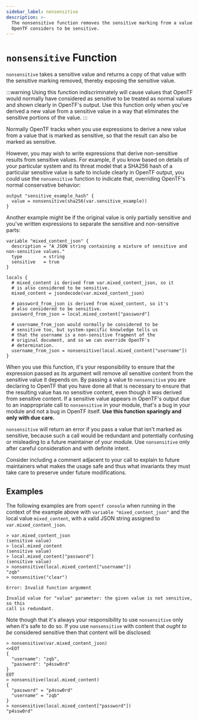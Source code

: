 ```yaml
---
sidebar_label: nonsensitive
description: >-
  The nonsensitive function removes the sensitive marking from a value that
  OpenTF considers to be sensitive.
---
```


# `nonsensitive` Function

`nonsensitive` takes a sensitive value and returns a copy of that value with
the sensitive marking removed, thereby exposing the sensitive value.

:::warning
Using this function indiscriminately will cause values that
OpenTF would normally have considered as sensitive to be treated as normal
values and shown clearly in OpenTF's output. Use this function only when
you've derived a new value from a sensitive value in a way that eliminates the
sensitive portions of the value.
:::

Normally OpenTF tracks when you use expressions to derive a new value from
a value that is marked as sensitive, so that the result can also be marked
as sensitive.

However, you may wish to write expressions that derive non-sensitive results
from sensitive values. For example, if you know based on details of your
particular system and its threat model that a SHA256 hash of a particular
sensitive value is safe to include clearly in OpenTF output, you could use
the `nonsensitive` function to indicate that, overriding OpenTF's normal
conservative behavior:

```hcl
output "sensitive_example_hash" {
  value = nonsensitive(sha256(var.sensitive_example))
}
```

Another example might be if the original value is only partially sensitive and
you've written expressions to separate the sensitive and non-sensitive parts:

```hcl
variable "mixed_content_json" {
  description = "A JSON string containing a mixture of sensitive and non-sensitive values."
  type        = string
  sensitive   = true
}

locals {
  # mixed_content is derived from var.mixed_content_json, so it
  # is also considered to be sensitive.
  mixed_content = jsondecode(var.mixed_content_json)

  # password_from_json is derived from mixed_content, so it's
  # also considered to be sensitive.
  password_from_json = local.mixed_content["password"]

  # username_from_json would normally be considered to be
  # sensitive too, but system-specific knowledge tells us
  # that the username is a non-sensitive fragment of the
  # original document, and so we can override OpenTF's
  # determination.
  username_from_json = nonsensitive(local.mixed_content["username"])
}
```

When you use this function, it's your responsibility to ensure that the
expression passed as its argument will remove all sensitive content from
the sensitive value it depends on. By passing a value to `nonsensitive` you are
declaring to OpenTF that you have done all that is necessary to ensure that
the resulting value has no sensitive content, even though it was derived
from sensitive content. If a sensitive value appears in OpenTF's output
due to an inappropriate call to `nonsensitive` in your module, that's a bug in
your module and not a bug in OpenTF itself.
**Use this function sparingly and only with due care.**

`nonsensitive` will return an error if you pass a value that isn't marked
as sensitive, because such a call would be redundant and potentially confusing
or misleading to a future maintainer of your module. Use `nonsensitive` only
after careful consideration and with definite intent.

Consider including a comment adjacent to your call to explain to future
maintainers what makes the usage safe and thus what invariants they must take
care to preserve under future modifications.

## Examples

The following examples are from `opentf console` when running in the
context of the example above with `variable "mixed_content_json"` and
the local value `mixed_content`, with a valid JSON string assigned to
`var.mixed_content_json`.

```
> var.mixed_content_json
(sensitive value)
> local.mixed_content
(sensitive value)
> local.mixed_content["password"]
(sensitive value)
> nonsensitive(local.mixed_content["username"])
"zqb"
> nonsensitive("clear")

Error: Invalid function argument

Invalid value for "value" parameter: the given value is not sensitive, so this
call is redundant.
```

Note though that it's always your responsibility to use `nonsensitive` only
when it's safe to do so. If you use `nonsensitive` with content that
_ought to be_ considered sensitive then that content will be disclosed:

```
> nonsensitive(var.mixed_content_json)
<<EOT
{
  "username": "zqb",
  "password": "p4ssw0rd"
}
EOT
> nonsensitive(local.mixed_content)
{
  "password" = "p4ssw0rd"
  "username" = "zqb"
}
> nonsensitive(local.mixed_content["password"])
"p4ssw0rd"
```
